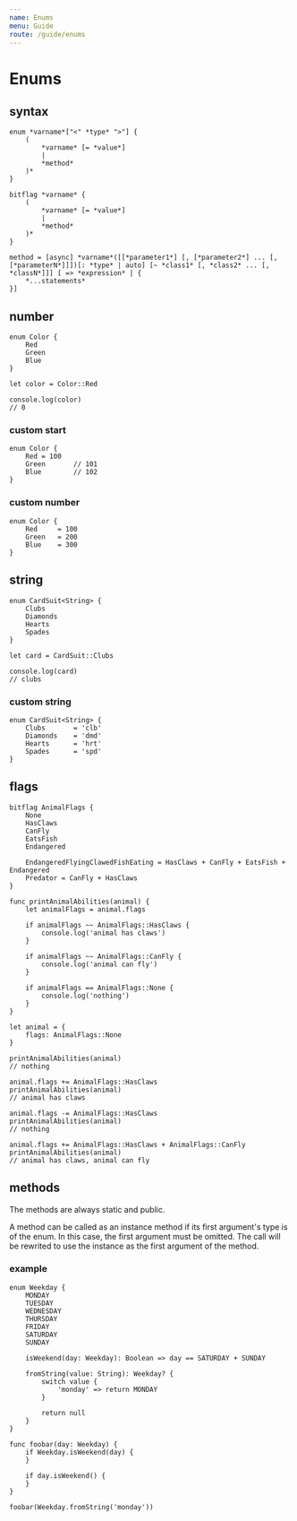 ```yaml
---
name: Enums
menu: Guide
route: /guide/enums
---
```


# Enums

## syntax

```syntax
enum *varname*["<" *type* ">"] {
	(
		*varname* [= *value*]
		|
		*method*
	)*
}

bitflag *varname* {
	(
		*varname* [= *value*]
		|
		*method*
	)*
}

method = [async] *varname*([[*parameter1*] [, [*parameter2*] ... [, [*parameterN*]]])[: *type* | auto] [~ *class1* [, *class2* ... [, *classN*]]] [ => *expression* | {
	*...statements*
}]
```

## number

```kaoscript
enum Color {
	Red
	Green
	Blue
}

let color = Color::Red

console.log(color)
// 0
```

### custom start
```kaoscript
enum Color {
	Red = 100
	Green		// 101
	Blue		// 102
}
```

### custom number
```kaoscript
enum Color {
	Red		= 100
	Green	= 200
	Blue	= 300
}
```

## string

```kaoscript
enum CardSuit<String> {
	Clubs
	Diamonds
	Hearts
	Spades
}

let card = CardSuit::Clubs

console.log(card)
// clubs
```

### custom string

```kaoscript
enum CardSuit<String> {
	Clubs		= 'clb'
	Diamonds	= 'dmd'
	Hearts		= 'hrt'
	Spades		= 'spd'
}
```

## flags

```kaoscript
bitflag AnimalFlags {
	None
	HasClaws
	CanFly
	EatsFish
	Endangered

	EndangeredFlyingClawedFishEating = HasClaws + CanFly + EatsFish + Endangered
	Predator = CanFly + HasClaws
}

func printAnimalAbilities(animal) {
	let animalFlags = animal.flags

	if animalFlags ~~ AnimalFlags::HasClaws {
		console.log('animal has claws')
	}

	if animalFlags ~~ AnimalFlags::CanFly {
		console.log('animal can fly')
	}

	if animalFlags == AnimalFlags::None {
		console.log('nothing')
	}
}

let animal = {
	flags: AnimalFlags::None
}

printAnimalAbilities(animal)
// nothing

animal.flags += AnimalFlags::HasClaws
printAnimalAbilities(animal)
// animal has claws

animal.flags -= AnimalFlags::HasClaws
printAnimalAbilities(animal)
// nothing

animal.flags += AnimalFlags::HasClaws + AnimalFlags::CanFly
printAnimalAbilities(animal)
// animal has claws, animal can fly
```

## methods

The methods are always static and public.

A method can be called as an instance method if its first argument's type is of the enum. In this case, the first argument must be omitted.
The call will be rewrited to use the instance as the first argument of the method.

### example

```kaoscript
enum Weekday {
	MONDAY
	TUESDAY
	WEDNESDAY
	THURSDAY
	FRIDAY
	SATURDAY
	SUNDAY

	isWeekend(day: Weekday): Boolean => day == SATURDAY + SUNDAY

	fromString(value: String): Weekday? {
		switch value {
			'monday' => return MONDAY
		}

		return null
	}
}

func foobar(day: Weekday) {
	if Weekday.isWeekend(day) {
	}

	if day.isWeekend() {
	}
}

foobar(Weekday.fromString('monday'))
```